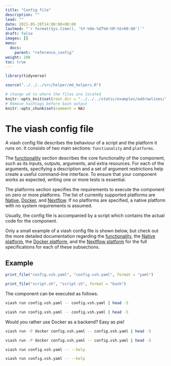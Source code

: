 ```yaml
---
title: "Config file"
description: ""
lead: ""
date: 2021-05-28T14:00:00+00:00
lastmod: "`r format(Sys.time(), '%Y-%Om-%dT%H:%M:%S+00:00')`"
draft: false
images: []
menu:
  docs:
    parent: "reference_config"
weight: 100
toc: true
---
```



```r
library(tidyverse)

source("../../../src/helper/md_helpers.R")

# change wd to where the files are located
knitr::opts_knit$set(root.dir = "../../../static/examples/addrowlines/") 
# Remove hashtags before bash output
knitr::opts_chunk$set(comment = NA)
```

# The viash config file

A viash config file describes the behaviour of a script and the platform it runs on.
It consists of two main sections: `functionality` and `platforms`.

The [functionality](functionality) section describes the core functionality of the component, such as 
its inputs, outputs, arguments, and extra resources. For each of the arguments, specifying
a description and a set of argument restrictions help create a useful command-line interface.
To ensure that your component works as expected, writing one or more tests is essential.

The platforms section specifies the requirements to execute the component on zero or more platforms.
The list of currently supported platforms are [Native](platform-native), [Docker](platform-docker),
and [Nextflow](platform-nextflow). If no platforms are specified, a native platform with no 
system requirements is assumed.

Usually, the config file is accompanied by a script which contains the actual code for the
component.

Only a small example of a viash config file is shown below, but check out the more detailed 
documentation regarding the [functionality](functionality), the [Native platform](platform-native), 
the [Docker platform](platform-docker), and the [Nextflow platform](platform-nextflow) for 
the full specifications for each of these subsections.

## Example

```r
print_file("config.vsh.yaml", "config.vsh.yaml", format = "yaml")
```

```r
print_file("script.sh", "script.sh", format = "bash")
```

The component can be executed as follows.
```bash
viash run config.vsh.yaml -- config.vsh.yaml | head -5
```
```bash
viash run config.vsh.yaml -- config.vsh.yaml | head -5
```

Would you rather use Docker as a backend? Easy as pie!
```bash

viash run -P docker config.vsh.yaml -- config.vsh.yaml | head -5
```
```bash
viash run -P docker config.vsh.yaml -- config.vsh.yaml | head -5
```


```bash
viash run config.vsh.yaml -- --help
```
```bash
viash run config.vsh.yaml -- --help
```
